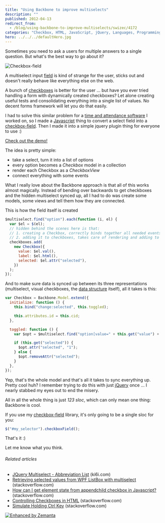 ```yaml
---
title: "Using Backbone to improve multiselects"
description: ""
published: 2012-04-13
redirect_from:
  - /blog/using-backbone-to-improve-multiselects/swizec/4172
categories: "Checkbox, HTML, JavaScript, jQuery, Languages, Programming, Scripts, Uncategorized, User interface"
hero: ../../../defaultHero.jpg
---
```


Sometimes you need to ask a users for multiple answers to a single question. But what's the best way to go about it?

![Checkbox-field](https://swizec.com/wp-content/uploads/2012/04/Screen-Shot-2012-04-13-at-10.43.12-PM.png "Checkbox-field")

A multiselect input [field](http://en.wikipedia.org/wiki/Field_%28mathematics%29 "Field (mathematics)") is kind of strange for the user, sticks out and doesn't really behave like everything else on the web.

A bunch of [checkboxes](http://en.wikipedia.org/wiki/Checkbox "Checkbox") is better for the user ... but have you ever tried handling a form with dynamically created checkboxes? Let alone creating useful tests and consolidating everything into a single list of values. No decent forms framework will let you do that easily.

I had to solve this similar problem for a [time and attendance software](http://www.nextpunch.com/) I worked on, so I made a [Javascript](http://en.wikipedia.org/wiki/JavaScript "JavaScript") thing to convert a select field into a [checkbox-field](http://swizec.github.com/checkbox-field/). Then I made it into a simple jquery plugin thing for everyone to use :)

[Check out the demo!](http://swizec.github.com/checkbox-field/)

The idea is pretty simple:

- take a select, turn it into a list of options
- every option becomes a _Checkbox_ model in a collection
- render each Checkbox as a _CheckboxView_
- connect everything with some events

What I really love about the Backbone approach is that all of this works almost magically. Instead of bending over backwards to get checkboxes and the hidden multiselect synced up, all I had to do was create some models, some views and tell them how they are connected.

This is how the field itself is created

```javascript
$multiselect.find("option").each(function (i, el) {
  var $el = $(el);
  // hidden behind the scenes here is that:
  // 1. creating a Checkbox, correctly binds together all needed events
  // 2. adding it to checkboxes, takes care of rendering and adding to the DOM
  checkboxes.add(
    new Checkbox({
      value: $el.val(),
      label: $el.html(),
      selected: $el.attr("selected"),
    })
  );
});
```

And to make sure data is synced up between its three representations (multiselect, visual checkboxes, the [data structure](http://en.wikipedia.org/wiki/Data_structure "Data structure") itself), all it takes is this:

```javascript
var Checkbox = Backbone.Model.extend({
  initialize: function () {
    this.bind("change:selected", this.toggled);

    this.attributes.id = this.cid;
  },

  toggled: function () {
    var $opt = $multiselect.find("option[value=" + this.get("value") + "]");

    if (this.get("selected")) {
      $opt.attr("selected", "1");
    } else {
      $opt.removeAttr("selected");
    }
  },
});
```

Yep, that's the whole model and that's all it takes to sync everything up. Pretty cool huh? I remember trying to do this with just [jQuery](http://jquery.com/ "JQuery") once ... I nearly stabbed my eyes out to end the misery.

All in all the whole thing is just _123 sloc_, which can only mean one thing: Backbone is cool.

If you use my [checkbox-field](http://swizec.github.com/checkbox-field/) library, it's only going to be a single sloc for you:

```javascript
$("#my_selector").checkboxField();
```

That's it :)

Let me know what you think.

###### Related articles

- [JQuery Multiselect - Abbreviation List](http://blog.ki6i.com/jquery-multiselect-abreviation-list/) (ki6i.com)
- [Retrieving selected values from WPF ListBox with multiselect](http://stackoverflow.com/questions/8877080/retrieving-selected-values-from-wpf-listbox-with-multiselect) (stackoverflow.com)
- [How can I get element state from appendchild checkbox in Javascript?](http://stackoverflow.com/questions/9025172/how-can-i-get-element-state-from-appendchild-checkbox-in-javascript) (stackoverflow.com)
- [Controlling Checkboxes in HTML](http://stackoverflow.com/questions/9404605/controlling-checkboxes-in-html) (stackoverflow.com)
- [Simulate Holding Ctrl Key](http://stackoverflow.com/questions/9396182/simulate-holding-ctrl-key) (stackoverflow.com)

[![Enhanced by Zemanta](https://img.zemanta.com/zemified_e.png?x-id=f7e989e4-2ff3-4685-8e25-afe1c681042a)](http://www.zemanta.com/ "Enhanced by Zemanta")
